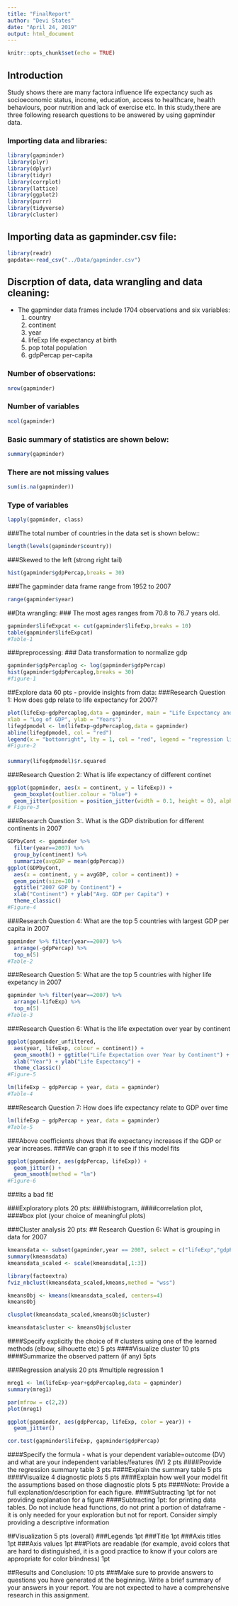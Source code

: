```yaml
---
title: "FinalReport"
author: "Devi States"
date: "April 24, 2019"
output: html_document
---
```


```r
knitr::opts_chunk$set(echo = TRUE)
```


## Introduction
Study shows there are many factora influence life expectancy such as socioeconomic status, income, education, access to healthcare, health behaviours, poor nutrition and lack of exercise etc. In this study,there are three following research questions to be answered by using gapminder data. 

### Importing data and libraries:

```r
library(gapminder)
library(plyr)
library(dplyr)
library(tidyr)
library(corrplot)
library(lattice)
library(ggplot2)
library(purrr)
library(tidyverse)
library(cluster)

```
## Importing data as gapminder.csv file:   

```r
library(readr)
gapdata<-read_csv("../Data/gapminder.csv")

```
## Discrption of data, data wrangling and data cleaning:
- The gapminder data frames include 1704 observations and six variables:
  1. country	
  2. continent	
  3. year	
  4. lifeExp	life expectancy at birth
  5. pop	total population
  6. gdpPercap	per-capita 

### Number of observations:
```r
nrow(gapminder)
```

### Number of variables

```r
ncol(gapminder)
```

### Basic summary of statistics are shown below:

```r
summary(gapminder)
```

### There are not missing values

```r
sum(is.na(gapminder))

```

### Type of variables 

```r
lapply(gapminder, class)

```
###The total number of countries in the data set is shown below::
```r
length(levels(gapminder$country))

```

###Skewed to the left (strong right tail)

```r
hist(gapminder$gdpPercap,breaks = 30)

```

###The gapminder data frame range from 1952 to 2007

```r
range(gapminder$year)

```


##Dta wrangling: 
### The most ages ranges from 70.8 to 76.7 years old. 
```r
gapminder$lifeExpcat <- cut(gapminder$lifeExp,breaks = 10)
table(gapminder$lifeExpcat)
#Table-1
```

###preprocessing: 
### Data transformation to normalize gdp
```r
gapminder$gdpPercaplog <- log(gapminder$gdpPercap)
hist(gapminder$gdpPercaplog,breaks = 30)
#figure-1
```


##Explore data 60 pts - provide insights from data:
###Research Question 1: How does gdp relate to life expectancy for 2007?

```r
plot(lifeExp~gdpPercaplog,data = gapminder, main = "Life Expectancy and GDP for 2007",
xlab = "Log of GDP", ylab = "Years")
lifegdpmodel <- lm(lifeExp~gdpPercaplog,data = gapminder)
abline(lifegdpmodel, col = "red")
legend(x = "bottomright", lty = 1, col = "red", legend = "regression line")
#Figure-2
```

####
```r
summary(lifegdpmodel)$r.squared

```

###Research Question 2: What is life expectancy of different continet

```r
ggplot(gapminder, aes(x = continent, y = lifeExp)) +
  geom_boxplot(outlier.colour = "blue") +
  geom_jitter(position = position_jitter(width = 0.1, height = 0), alpha = 0.25) 
# Figure-3
```



###Research Question 3:. What is the GDP distribution for different continents in 2007

```r
GDPbyCont <- gapminder %>% 
  filter(year==2007) %>% 
  group_by(continent) %>% 
  summarize(avgGDP = mean(gdpPercap))
ggplot(GDPbyCont, 
  aes(x = continent, y = avgGDP, color = continent)) +
  geom_point(size=10) +
  ggtitle("2007 GDP by Continent") +
  xlab("Continent") + ylab("Avg. GDP per Capita") +
  theme_classic()
#Figure-4
```

###Research Question 4: What are the top 5 countries with largest GDP per capita in 2007

```r
gapminder %>% filter(year==2007) %>%
  arrange(-gdpPercap) %>% 
  top_n(5)
#Table-2
```


###Research Question 5: What are the top 5 countries with higher life expetancy in 2007

```r
gapminder %>% filter(year==2007) %>%
  arrange(-lifeExp) %>% 
  top_n(5)
#Table-3
```


###Research Question 6: What is the life expectation over year by continent

```r
ggplot(gapminder_unfiltered, 
  aes(year, lifeExp, colour = continent)) + 
  geom_smooth() + ggtitle("Life Expectation over Year by Continent") +
  xlab("Year") + ylab("Life Expectancy") +
  theme_classic()
#Figure-5
```



```r
lm(lifeExp ~ gdpPercap + year, data = gapminder)
#Table-4
```

###Research Question 7: How does life expectancy relate to GDP over time 

```r
lm(lifeExp ~ gdpPercap + year, data = gapminder)
#Table-5
```
###Above coefficients shows that ife expectancy increases if the GDP or year increases. 
###We can graph it to see if this model fits

```r
ggplot(gapminder, aes(gdpPercap, lifeExp)) + 
  geom_jitter() +
  geom_smooth(method = "lm")
#Figure-6
```
###Its a bad fit!






###Exploratory plots 20 pts:
####histogram, 
####correlation plot, 
####box plot (your choice of meaningful plots)

###Cluster analysis 20 pts:
## Research Question 6: What is grouping in data for 2007
```r
kmeansdata <- subset(gapminder,year == 2007, select = c("lifeExp","gdpPercap","pop", "country", "continent"))
summary(kmeansdata)
kmeansdata_scaled <- scale(kmeansdata[,1:3])

```

```r
library(factoextra)
fviz_nbclust(kmeansdata_scaled,kmeans,method = "wss")
```


```r
kmeansObj <- kmeans(kmeansdata_scaled, centers=4) 
kmeansObj

```

```r
clusplot(kmeansdata_scaled,kmeansObj$cluster)


```

```r
kmeansdata$cluster <- kmeansObj$cluster
```

####Specify explicitly the choice of # clusters using one of the learned methods (elbow, silhouette etc) 5 pts
####Visualize cluster 10 pts
####Summarize the observed pattern (if any) 5pts

###Regression analysis 20 pts
#multiple regression 1
```r
mreg1 <- lm(lifeExp~year+gdpPercaplog,data = gapminder)
summary(mreg1)
```

```r
par(mfrow = c(2,2))
plot(mreg1)

```

```r
ggplot(gapminder, aes(gdpPercap, lifeExp, color = year)) + 
  geom_jitter()
```


```r
cor.test(gapminder$lifeExp, gapminder$gdpPercap)
```



####Specify the formula - what is your dependent variable=outcome (DV) and what are your independent variables/features (IV) 2 pts
####Provide the regression summary table 3 pts
####Explain the summary table 5 pts
####Visualize 4 diagnostic plots 5 pts
####Explain how well your model fit the assumptions based on those diagnostic plots 5 pts
####Note: Provide a full explanation/description for each figure. 
####Subtracting 1pt for not providing explanation for a figure
####Subtracting 1pt: for printing data tables. Do not include head functions, do not print a portion of dataframe - it is only needed for your exploration but not for report. Consider simply providing a descriptive information

##Visualization 5 pts (overall)
###Legends 1pt
###Title 1pt
###Axis titles 1pt
###Axis values 1pt
###Plots are readable (for example, avoid colors that are hard to distinguished, it is a good practice to know if your colors are appropriate for color blindness) 1pt

##Results and Conclusion: 10 pts
###Make sure to provide answers to questions you have generated at the beginning. Write a brief summary of your answers in your report. You are not expected to have a comprehensive research in this assignment.





